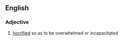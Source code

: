 {{also|horrorstruck}}

==English==

===Adjective===
{{en-adj|head=[[horror]]-[[struck]]}}

# [[horrified]] so as to be overwhelmed or incapacitated